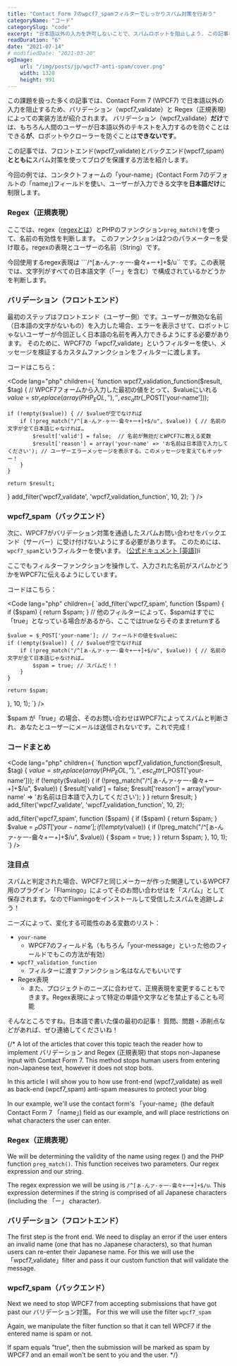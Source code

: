 ```yaml
---
title: "Contact Form 7のwpcf7_spamフィルターでしっかりスパム対策を行おう"
categoryName: "コード"
categorySlug: "code"
excerpt: "日本語以外の入力を許可しないことで、スパムロボットを阻止しよう. この記事を読んで「wpcf7_validate」 と 「wpcf7_spam」 のContactForm 7のフィルターを使って、お問い合わせフォームのバリデーションとスパム対策を行う方法をご紹介します。"
readDuration: "6"
date: "2021-07-14"
# modifiedDate: "2021-03-20"
ogImage:
    url: "/img/posts/jp/wpcf7-anti-spam/cover.png"
    width: 1320
    height: 991
---
```



この課題を扱った多くの記事では、Contact Form 7 (WPCF7) で日本語以外の入力を阻止するため、バリデーション（wpcf7_validate）と Regex（正規表現）によっての実装方法が紹介されます。
バリデーション（wpcf7_validate）**だけ**では、もちろん人間のユーザーが日本語以外のテキストを入力するのを防ぐことはできる**が**、ロボットやクローラーを防ぐことは**できないです**。

この記事では、フロントエンド(wpcf7_validate)とバックエンド(wpcf7_spam)**とともに**スパム対策を使ってブログを保護する方法を紹介します。

今回の例では、コンタクトフォームの「your-name」(Contact Form 7のデフォルトの「name」)フィールドを使い、ユーザーが入力できる文字を**日本語だけ**に制限します。

### Regex（正規表現）

ここでは、regex（[regexとは](https://userweb.mnet.ne.jp/nakama/)）とPHPのファンクション```preg_match()```を使って、名前の有効性を判断します。
このファンクションは2つのパラメーターを受け取る。regexの表現とユーザーの名前（String）です。

今回使用するregex表現は ```/^[ぁ-んァ-ヶ一-龠々+ー+]+$/u`` です。この表現では、文字列がすべての日本語文字（「ー」を含む）で構成されているかどうかを判断します。

### バリデーション（フロントエンド）

最初のステップはフロントエンド（ユーザー側）です。ユーザーが無効な名前（日本語の文字がないもの）を入力した場合、エラーを表示させて、ロボットじゃないユーザーが今回正しく日本語の名前を再入力できるようにする必要があります。
そのために、WPCF7の「wpcf7_validate」というフィルターを使い、メッセージを検証するカスタムファンクションをフィルターに渡します。

コードはこちら：

<Code lang="php" children={
`function wpcf7_validation_function($result, $tag) {
    // WPCF7フォームから入力した最初の値をとって、$valueにいれる
    $value = str_replace(array(PHP_EOL, ' '), '', esc_attr($_POST['your-name']));

    if (!empty($value)) { // $valueが空でなければ
        if (!preg_match("/^[ぁ-んァ-ヶ一-龠々+ー+]+$/u", $value)) { // 名前の文字が全て日本語じゃなければ…
            $result['valid'] = false;  // 名前が無効だとWPCF7に教える変数
            $result['reason'] = array('your-name' => 'お名前は日本語で入力してください'); // ユーザーエラーメッセージを表示する。このメッセージを変えてもオッケー！
        }
    }

    return $result;
}
add_filter('wpcf7_validate', 'wpcf7_validation_function', 10, 2);
`} />

### wpcf7_spam（バックエンド）

次に、WPCF7がバリデーション対策を通過したスパムお問い合わせをバックエンド（サーバー）に受け付けないようにする必要があります。
このためには、```wpcf7_spam```というフィルターを使います。 ([公式ドキュメント [英語]](https://contactform7.com/2020/07/18/custom-spam-filtering/))ï

ここでもフィルターファンクションを操作して、入力された名前がスパムかどうかをWPCF7に伝えるようにしています。

コードはこちら：

<Code lang="php" children={
`add_filter('wpcf7_spam', function ($spam) {
    if ($spam) { return $spam; } // 他のフィルターによって、$spamはすでに「true」となっている場合があるから、ここではtrueならそのままreturnする

    $value = $_POST['your-name']; // フィールドの値を$valueに
    if (!empty($value)) { // $valueが空でなければ
        if (!preg_match("/^[ぁ-んァ-ヶ一-龠々+ー+]+$/u", $value)) { // 名前の文字が全て日本語じゃなければ…
            $spam = true; // スパムだ！！
        }
    }

    return $spam;
}, 10, 1);
`} />

$spam が「true」の場合、そのお問い合わせはWPCF7によってスパムと判断され、あなたとユーザーにメールは送信されないです。これで完成！

### コードまとめ

<Code lang="php" children={
`function wpcf7_validation_function($result, $tag) {
    $value = str_replace(array(PHP_EOL, ' '), '', esc_attr($_POST['your-name']));
    if (!empty($value)) {
        if (!preg_match("/^[ぁ-んァ-ヶ一-龠々+ー+]+$/u", $value)) {
            $result['valid'] = false;
            $result['reason'] = array('your-name' => 'お名前は日本語で入力してください');
        }
    }
    return $result;
}
add_filter('wpcf7_validate', 'wpcf7_validation_function', 10, 2);

add_filter('wpcf7_spam', function ($spam) {
    if ($spam) { return $spam; }
    $value = $_POST['your-name'];
    if (!empty($value)) {
        if (!preg_match("/^[ぁ-んァ-ヶ一-龠々+ー+]+$/u", $value)) {
            $spam = true;
        }
    }
    return $spam;
}, 10, 1);
`} />

### 注目点
スパムと判定された場合、WPCF7と同じメーカーが作った関連しているWPCF7用のプラグイン「Flamingo」によってそのお問い合わせはを「スパム」として保存されます。なのでFlamingoをインストールして受信したスパムを追跡しよう！

ニーズによって、変化する可能性のある変数のリスト：

-   ```your-name```
    -   WPCF7のフィールド名（もちろん「your-message」といった他のフィールドでもこの方法が有効）
-   ```wpcf7_validation_function```
    -   フィルターに渡すファンクション名はなんでもいいです
-   Regex表現
    -   また、プロジェクトのニーズに合わせて、正規表現を変更することもできます。Regex表現によって特定の単語や文字などを禁止することも可能

そんなところですね。日本語で書いた僕の最初の記事！
質問、問題・添削点などがあれば、ぜひ連絡してくださいね！









{/*
A lot of the articles that cover this topic teach the reader how to implement バリデーション and Regex (正規表現) that stops non-Japanese input with Contact Form 7.
This method stops human users from entering non-Japanese text, however it does not stop bots.

In this article I will show you to how use front-end (wpcf7_validate) as well as back-end (wpcf7_spam) anti-spam measures to protect your blog

In our example, we'll use the contact form's 「your-name」(the default Contact Form 7 「name」) field as our example, and will place restrictions on what characters the user can enter.

### Regex（正規表現）

We will be determining the validity of the name using regex () and the PHP function ```preg_match()```.
This function receives two parameters. Our regex expression and our string.

The regex expression we will be using is ```/^[ぁ-んァ-ヶ一-龠々+ー+]+$/u```. This expression determines if the string is comprised of all Japanese characters (including the 「ー」 character).

### バリデーション（フロントエンド）

The first step is the front end. We need to display an error if the user enters an invalid name (one that has no Japanese characters), so that human users can re-enter their Japanese name.
For this we will use the 「wpcf7_validate」filter and pass it our custom function that will validate the message.

### wpcf7_spam（バックエンド）
Next we need to stop WPCF7 from accepting submissions that have got past our バリデーション対策。
For this we will use the filter ```wpcf7_spam```

Again, we manipulate the filter function so that it can tell WPCF7 if the entered name is spam or not.

If spam equals "true", then the submission will be marked as spam by WPCF7 and an email won't be sent to you and the user.
*/}